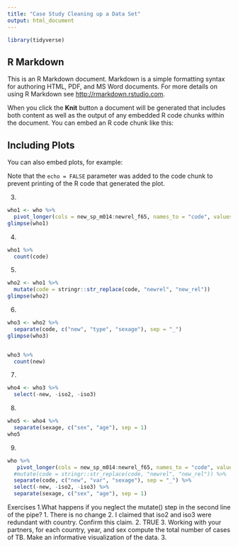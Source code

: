 ```yaml
---
title: "Case Study Cleaning up a Data Set"
output: html_document
---
```


```r
library(tidyverse)
```

## R Markdown

This is an R Markdown document. Markdown is a simple formatting syntax for authoring HTML, PDF, and MS Word documents. For more details on using R Markdown see <http://rmarkdown.rstudio.com>.

When you click the **Knit** button a document will be generated that includes both content as well as the output of any embedded R code chunks within the document. You can embed an R code chunk like this:



## Including Plots

You can also embed plots, for example:




Note that the `echo = FALSE` parameter was added to the code chunk to prevent printing of the R code that generated the plot.

3. 

```r
who1 <- who %>% 
  pivot_longer(cols = new_sp_m014:newrel_f65, names_to = "code", values_to = "cases", values_drop_na = TRUE)
glimpse(who1)


```

4. 

```r

who1 %>% 
  count(code)

```

5.

```r

who2 <- who1 %>% 
  mutate(code = stringr::str_replace(code, "newrel", "new_rel"))
glimpse(who2)

```

6.

```r

who3 <- who2 %>% 
  separate(code, c("new", "type", "sexage"), sep = "_")
glimpse(who3)


who3 %>% 
  count(new)

```

7.

```r
who4 <- who3 %>% 
  select(-new, -iso2, -iso3)

```

8.

```r

who5 <- who4 %>% 
  separate(sexage, c("sex", "age"), sep = 1)
who5

```

9. 

```r
who %>%
   pivot_longer(cols = new_sp_m014:newrel_f65, names_to = "code", values_to = "cases", values_drop_na = TRUE) %>% 
  #mutate(code = stringr::str_replace(code, "newrel", "new_rel")) %>%
  separate(code, c("new", "var", "sexage"), sep = "_") %>% 
  select(-new, -iso2, -iso3) %>% 
  separate(sexage, c("sex", "age"), sep = 1)

```
Exercises
1.What happens if you neglect the mutate() step in the second line of the pipe?
1. There is no change
2. I claimed that iso2 and iso3 were redundant with country. Confirm this claim.
2. TRUE
3. Working with your partners, for each country, year, and sex compute the total number of cases of TB. Make an informative visualization of the data.
3. 

